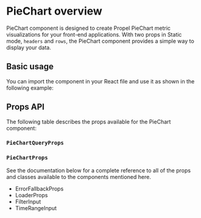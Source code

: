 
<Meta title="Components/PieChart" of={PieChartStories} />

# PieChart overview

PieChart component is designed to create Propel PieChart metric visualizations for your front-end
applications. With two props in Static mode, `headers` and `rows`, the PieChart component provides a simple way to
display your data.

## Basic usage

You can import the component in your React file and use it as shown in the following example:

<SourceCode of={PieChartStories.SingleDimensionPieStory} shown />

## Props API

The following table describes the props available for the PieChart component:

<ArgTypes of={PieChartStories.SingleDimensionPieStory} sort="alpha" />

### `PieChartQueryProps`

<ArgTypes of={PieChartQueryPropsStories.Primary} sort="alpha" />

### `PieChartProps`

<ArgTypes of={PieChartPropsStories.Primary} sort="alpha" />

See the documentation below for a complete reference to all of the props and classes available to the components
mentioned here.

- <LinkTo kind="API/ErrorFallbackProps" story="errorfallbackprops">
    ErrorFallbackProps
  </LinkTo>
- <LinkTo kind="API/LoaderProps" story="loaderprops">
    LoaderProps
  </LinkTo>
- <LinkTo kind="API/FilterInput" story="overview">
    FilterInput
  </LinkTo>
- <LinkTo kind="API/TimeRangeInput" story="overview">
    TimeRangeInput
  </LinkTo>